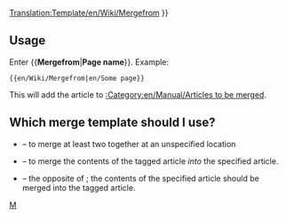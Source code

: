 <noinclude>[[Translation:Template/en/Wiki/Mergefrom]]</noinclude>
{{en/Ambox| type  = move
| image = en/Wiki/Mergefrom.png
| text  =  
{{#IF: {{{1|}}} |
It has been suggested that <!--
                            -->
''[[:{{NAMESPACE}}:{{{1}}}|{{{1}}}]]'' be <span class="plainlinks">[http://en.wikipedia.org/wiki/Wikipedia:Merging merged]</span> into this article or section. ([[:{{NAMESPACE}} talk:{{{1}}}|Discuss]]) 
|
No page name was supplied, fix this or remove the template}} }}<includeonly>{{{2|[[Category:en/Manual/Articles to be merged|{{PAGENAME}}]]}}}</includeonly><noinclude>

==Usage==
Enter <nowiki>{{</nowiki>'''Mergefrom'''|'''Page name'''<nowiki>}}</nowiki>. Example:
<pre>{{en/Wiki/Mergefrom|en/Some page}}</pre>
This will add the article to [[:Category:en/Manual/Articles to be merged]].

== Which merge template should I use? ==
* {{en/S|Merge}} &ndash; to merge at least two together at an unspecified location
* {{en/S|Mergeto}} &ndash; to merge the contents of the tagged article ''into'' the specified article.
* {{en/S|Mergefrom}} &ndash; the opposite of {{en/S|Mergeto}}; the contents of the specified article should be merged into the tagged article.

[[Category:en/Manual/Base Set/Message boxes|M]]</noinclude>